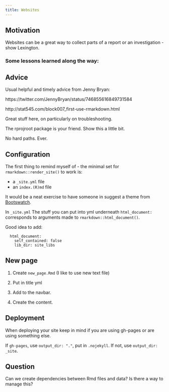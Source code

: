 ```yaml
---
title: Websites
---
```


## Motivation

Websites can be a great way to collect parts of a report or an investigation - show Lexington.

### Some lessons learned along the way:

## Advice

Usual helpful and timely advice from Jenny Bryan:

https://twitter.com/JennyBryan/status/746855616849731584

http://stat545.com/block007_first-use-rmarkdown.html

Great stuff here, on particularly on troubleshooting.

The rprojroot package is your friend. Show this a little bit.

No hard paths. Ever.

## Configuration

The first thing to remind myself of - the minimal set for `rmarkdown::render_site()` to work is:

* a `_site.yml` file
* an `index.(R)md` file

It would be a neat exercise to have someone in suggest a theme from [Bootswatch](http://bootswatch.com/).

In `_site.yml` The stuff you can put into yml underneath `html_document:` corresponds to arguments made to `rmarkdown::html_document()`.

Good idea to add:

```
  html_document:
    self_contained: false
    lib_dir: site_libs
```

## New page

1. Create `new_page.Rmd` (I like to use new text file)

2. Put in title yml

3. Add to the navbar.

4. Create the content.

## Deployment

When deploying your site keep in mind if you are using gh-pages or are using something else.

If `gh-pages`, use `output_dir: "."`, put in `.nojekyll`. If not, use `output_dir: _site`.

## Question 

Can we create dependencies between Rmd files and data? Is there a way to manage this?



